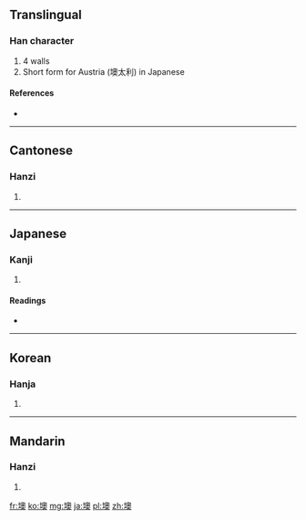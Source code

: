 ==Translingual==

===Han character===
{{Han char|rn=32|rad=土|as=13|sn=16|four=4713<sub>4</sub>|canj=土竹月大 (GHBK)}}

# 4 walls
# Short form for Austria (墺太利) in Japanese

====References====
* {{Han ref|kx=0239.250|dkj=05504|dj=0479.180|hdz=10492.010|uh=58BA|ud=22714|bh=E94D|bd=59725}}

----

==Cantonese==

===Hanzi===
{{yue-hanzi|jyut=|y=ou3}}

# {{defn|Cantonese|sort=土13}}

----

==Japanese==

===Kanji===
{{ja-kanji|grade=|rs=土13}}

# {{defn|Japanese|sort=土13}}

====Readings====
* {{ja-readings|on=[[おう]] (ō), [[いく]] (iku)|kun=[[きし]] (kishi)}}

----

==Korean==

===Hanja===
{{ko-hanja|hangeul=[[오]], [[옥]]|rv=o, ok|mr=o, ok}}

# {{defn|Korean|sort=土13}}

----

==Mandarin==

===Hanzi===
{{cmn-hanzi|pin=[[yù]] ([[yu4]])|wg=yü<sup>4</sup>}}

# {{defn|Mandarin|sort=土13}}

[[fr:墺]]
[[ko:墺]]
[[mg:墺]]
[[ja:墺]]
[[pl:墺]]
[[zh:墺]]